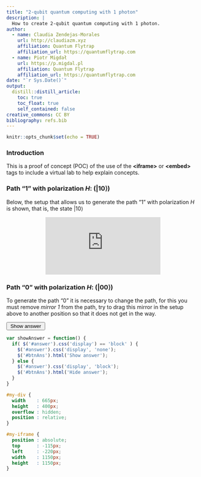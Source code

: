 ```yaml
---
title: "2-qubit quantum computing with 1 photon"
description: |
  How to create 2-qubit quantum computing with 1 photon.
author:
  - name: Claudia Zendejas-Morales
    url: http://claudiazm.xyz
    affiliation: Quantum Flytrap
    affiliation_url: https://quantumflytrap.com
  - name: Piotr Migdał 
    url: https://p.migdal.pl
    affiliation: Quantum Flytrap
    affiliation_url: https://quantumflytrap.com
date: "`r Sys.Date()`"
output:
  distill::distill_article:
    toc: true
    toc_float: true
    self_contained: false
creative_commons: CC BY
bibliography: refs.bib
---
```


```r
knitr::opts_chunk$set(echo = TRUE)
```

### Introduction

This is a proof of concept (POC) of the use of the **&#60;iframe&#62;** or **&#60;embed&#62;** tags to include a virtual lab to help explain concepts.


### Path "1" with polarization $H$: $\left(|10\rangle\right)$

Below, the setup that allows us to generate the path "1" with polarization $H$ is shown, that is, the state $|10\rangle$

<div style="text-align: center;">
<div id="my-div">
<embed src="https://lab.quantumflytrap.com/u/clausia/Umkc8nYtQ9OpN7T1xNKjcA" id="my-iframe" scrolling="no"></embed>
</div>
</div>


### Path "0" with polarization $H$: $\left(|00\rangle\right)$

To generate the path "0" it is necessary to change the path, for this you must remove *mirror 1* from the path, try to drag this mirror in the setup above to another position so that it does not get in the way.

<button style="width: 20%;" id="btnAns" onclick="showAnswer()">Show answer</button>


<div id="answer" style="display: none;">
<img src="answer-path-0.png" width="90%" alt="Answer">
</div>



```js
var showAnswer = function() {
  if( $('#answer').css('display') == 'block' ) {
    $('#answer').css('display', 'none');
    $('#btnAns').html('Show answer');
  } else {
    $('#answer').css('display', 'block');
    $('#btnAns').html('Hide answer');
  }
}
```


```css
#my-div {
  width    : 665px;
  height   : 400px;
  overflow : hidden;
  position : relative;
}

#my-iframe {
  position : absolute;
  top      : -115px;
  left     : -220px;
  width    : 1150px;
  height   : 1150px;
}
```